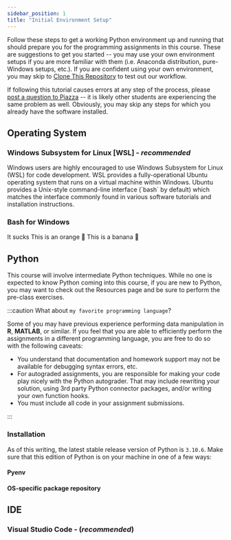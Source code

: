 ```yaml
---
sidebar_position: 1
title: "Initial Environment Setup"
---
```



Follow these steps to get a working Python environment up and running that should prepare you for the programming assignments in this course. These are suggestions to get you started -- you may use your own environment setups if you are more familiar with them (i.e. Anaconda distribution, pure-Windows setups, etc.). If you are confident using your own environment, you may skip to [Clone This Repository](#clone-this-repository) to test out our workflow. 

If following this tutorial causes errors at any step of the process, please [post a question to Piazza](https://piazza.com/class/l740jfqb11u6vy) -- it is likely other students are experiencing the same problem as well. Obviously, you may skip any steps for which you already have the software installed.

## Operating System


<Tabs>
  <TabItem value="windows" label="Windows" default>
    <h3>Windows Subsystem for Linux [WSL] - <i>recommended</i></h3>
    <p>Windows users are highly encouraged to use Windows Subsystem for Linux (WSL) for code development. WSL provides a fully-operational Ubuntu operating system that runs on a virtual machine within Windows. Ubuntu provides a Unix-style command-line interface (`bash` by default) which matches the interface commonly found in various software tutorials and installation instructions.</p>
    <h3>Bash for Windows</h3>
    It sucks
  </TabItem>
  <TabItem value="osx" label="Mac OSX">
    This is an orange 🍊
  </TabItem>
  <TabItem value="linux" label="Linux">
    This is a banana 🍌
  </TabItem>
</Tabs>

## Python

This course will involve intermediate Python techniques. While no one is expected to know Python coming into this course, if you are new to Python, you may want to check out the Resources page and be sure to perform the pre-class exercises.

:::caution What about `my favorite programming language`?

Some of you may have previous experience performing data manipulation in **R**, **MATLAB**, or similar. If you feel that you are able to efficiently perform the assignments in a different programming language, you are free to do so with the following caveats:
  - You understand that documentation and homework support may not be available for debugging syntax errors, etc.
  - For autograded assignments, you are responsible for making your code play nicely with the Python autograder. That may include rewriting your solution, using 3rd party Python connector packages, and/or writing your own function hooks.
  - You must include all code in your assignment submissions.

:::

### Installation

As of this writing, the latest stable release version of Python is `3.10.6`. Make sure that this edition of Python is on your machine in one of a few ways:

#### Pyenv

#### OS-specific package repository

## IDE

### Visual Studio Code - (*recommended*)
